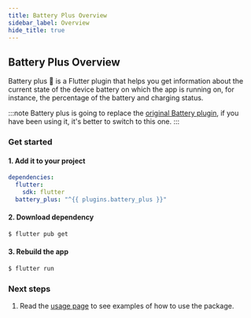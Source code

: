 ```yaml
---
title: Battery Plus Overview
sidebar_label: Overview
hide_title: true
---
```


## Battery Plus Overview

Battery plus 🔋 is a Flutter plugin that helps you get information about the current state of the device battery on which the app is running on, for instance, the percentage of the battery and charging status.

:::note
Battery plus is going to replace the [original Battery plugin](https://pub.dev/packages/battery),
if you have been using it, it's better to switch to this one.
:::

### Get started

#### 1. Add it to your project

```yaml {4} title="pubspec.yaml"
dependencies:
  flutter:
    sdk: flutter
  battery_plus: "^{{ plugins.battery_plus }}"
```

#### 2. Download dependency

```bash
$ flutter pub get
```

#### 3. Rebuild the app

```bash
$ flutter run
```

### Next steps

1. Read the [usage page](usage.mdx) to see examples of how to use the package.
<!-- 2. Go through our [tutorial](tutorial) explaining the example application. -->
